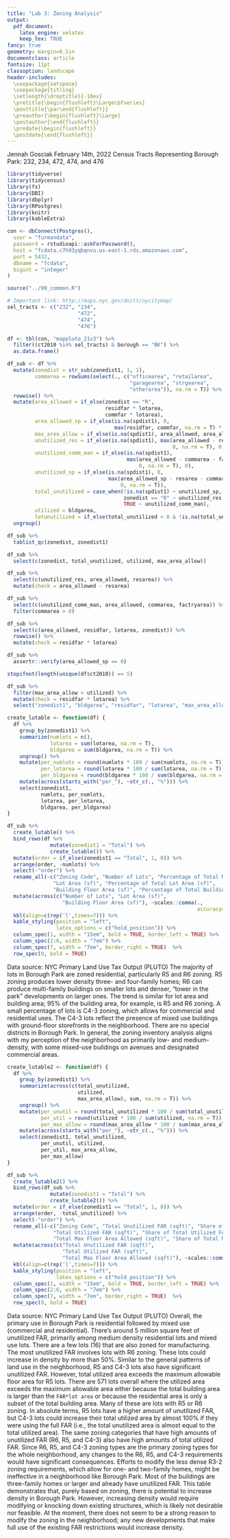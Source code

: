 ```yaml
---
title: "Lab 3: Zoning Analysis"
output:
  pdf_document:
    latex_engine: xelatex
    keep_tex: TRUE
fancy: true
geometry: margin=0.5in
documentclass: article
fontsize: 11pt
classoption: landscape
header-includes:
  \usepackage{setspace}
  \usepackage{titling}
  \setlength{\droptitle}{-10ex}
  \pretitle{\begin{flushleft}\Large\bfseries}
  \posttitle{\par\end{flushleft}}
  \preauthor{\begin{flushleft}\Large}
  \postauthor{\end{flushleft}}
  \predate{\begin{flushleft}}
  \postdate{\end{flushleft}}
---
```


\vspace{-2.2cm}
\raggedright
Jennah Gosciak
\newline
February 14th, 2022 \newline
Census Tracts Representing Borough Park: 232, 234, 472, 474, and 476
\vspace{0.5cm}

```r
library(tidyverse)
library(tidycensus)
library(fs)
library(DBI)
library(dbplyr)
library(RPostgres)
library(knitr)
library(kableExtra)

con <- dbConnect(Postgres(),
  user = "furmandata",
  password = rstudioapi::askForPassword(),
  host = "fcdata.c7h93yqbqnvu.us-east-1.rds.amazonaws.com",
  port = 5432,
  dbname = "fcdata",
  bigint = "integer"
)

source("../99_common.R")
```
```r
# Important link: http://maps.nyc.gov/doitt/nycitymap/
sel_tracts <- c("232", "234",
                       "472",
                       "474",
                       "476")

df <- tbl(con, "mappluto_21v3") %>% 
  filter((ct2010 %in% sel_tracts) & borough == "BK") %>% 
  as.data.frame() 

df_sub <- df %>% 
  mutate(zonedist = str_sub(zonedist1, 1, 1),
         commarea = rowSums(select(., c("officearea", "retailarea", 
                                        "garagearea", "strgearea", 
                                        "otherarea")), na.rm = T)) %>% 
  rowwise() %>% 
  mutate(area_allowed = if_else(zonedist == "R",
                                residfar * lotarea,
                                commfar * lotarea),
         area_allowed_sp = if_else(is.na(spdist1), 0, 
                                   max(residfar, commfar, na.rm = T) * lotarea),
         max_area_allow = if_else(is.na(spdist1), area_allowed, area_allowed_sp),
         unutilized_res = if_else(is.na(spdist1), max(area_allowed - resarea, 
                                                      0, na.rm = T), 0),
         unutilized_comm_man = if_else(is.na(spdist1), 
                                       max(area_allowed - commarea - factryarea, 
                                           0, na.rm = T), 0),
         unutilized_sp = if_else(is.na(spdist1), 0, 
                                 max(area_allowed_sp - resarea - commarea - factryarea, 
                                     0, na.rm = T)),
         total_unutilized = case_when(!is.na(spdist1) ~ unutilized_sp,
                                      zonedist == "R" ~ unutilized_res,
                                      TRUE ~ unutilized_comm_man),
         utilized = bldgarea,
         lotunutilized = if_else(total_unutilized > 0 & !is.na(total_unutilized), "Yes", "No")) %>% 
  ungroup()

df_sub %>% 
  tablist_qc(zonedist, zonedist1)

df_sub %>% 
  select(c(zonedist, total_unutilized, utilized, max_area_allow))

df_sub %>% 
  select(c(unutilized_res, area_allowed, resarea)) %>% 
  mutate(check = area_allowed - resarea)

df_sub %>% 
  select(c(unutilized_comm_man, area_allowed, commarea, factryarea)) %>% 
  filter(commarea > 0)

df_sub %>% 
  select(c(area_allowed, residfar, lotarea, zonedist)) %>% 
  rowwise() %>% 
  mutate(check = residfar * lotarea)

df_sub %>% 
  assertr::verify(area_allowed_sp == 0)

stopifnot(length(unique(df$ct2010)) == 5)

df_sub %>% 
  filter(max_area_allow < utilized) %>% 
  mutate(check = residfar * lotarea) %>% 
  select("zonedist1", "bldgarea", "residfar", "lotarea", "max_area_allow", "unutilized_res",  "resarea", check, "yearbuilt", matches("area"))
```
```r
create_lutable <- function(df) {
  df %>% 
    group_by(zonedist1) %>%
    summarize(numlots = n(),
              lotarea = sum(lotarea, na.rm = T),
              bldgarea = sum(bldgarea, na.rm = T)) %>% 
    ungroup() %>% 
    mutate(per_numlots = round(numlots * 100 / sum(numlots, na.rm = T)),
           per_lotarea = round(lotarea * 100 / sum(lotarea, na.rm = T)),
           per_bldgarea = round(bldgarea * 100 / sum(bldgarea, na.rm = T))) %>% 
    mutate(across(starts_with("per_"), ~str_c(., "%"))) %>% 
    select(zonedist1,
           numlots, per_numlots,
           lotarea, per_lotarea,
           bldgarea, per_bldgarea)
}
```

\setlength{\tabcolsep}{6pt}
\renewcommand{\arraystretch}{1.2}
\textbf{Zoning Inventory Analysis for Borough Park (Census Tracts 232, 234, 472, 474, and 476)}
```r
df_sub %>% 
  create_lutable() %>% 
  bind_rows(df %>%
              mutate(zonedist1 = "Total") %>% 
              create_lutable()) %>%
  mutate(order = if_else(zonedist1 == "Total", 1, 0)) %>% 
  arrange(order, -numlots) %>% 
  select(-"order") %>% 
  rename_all(~c("Zoning Code", "Number of Lots", "Percentage of Total Number of Lots (%)",
               "Lot Area (sf)", "Percentage of Total Lot Area (sf)",
               "Building Floor Area (sf)", "Percentage of Total Building Floor Area (sf)")) %>%
  mutate(across(c("Number of Lots", "Lot Area (sf)",
                  "Building Floor Area (sf)"), ~scales::comma(.,
                                                              accuracy= 1))) %>% 
  kbl(align=c(rep('l',times=7))) %>% 
  kable_styling(position = "left",
                latex_options = c("hold_position")) %>%
  column_spec(1, width = "15em", bold = TRUE, border_left = TRUE) %>% 
  column_spec(2:6, width = "7em") %>% 
  column_spec(7, width = "7em", border_right = TRUE)  %>% 
  row_spec(0, bold = TRUE)
```
Data source: NYC Primary Land Use Tax Output (PLUTO)
\newline
\newline
The majority of lots in Borough Park are zoned residential, particularly R5 and R6 zoning. R5 zoning produces lower density three- and four-family homes; R6 can produce multi-family buildings on smaller lots and denser, "tower in the park" developments on larger ones. The trend is similar for lot area and building area; 95% of the building area, for example, is R5 and R6 zoning. A small percentage of lots is C4-3 zoning, which allows for commercial and residential uses. The C4-3 lots reflect the presence of mixed use buildings with ground-floor storefronts in the neighborhood. There are no special districts in Borough Park. In general, the zoning inventory analysis aligns with my perception of the neighborhood as primarily low- and medium-density, with some mixed-use buildings on avenues and designated commercial areas.

\newpage
\setlength{\tabcolsep}{6pt}
\renewcommand{\arraystretch}{1.2}
\textbf{FAR Utilization Analysis for Borough Park (Census Tracts 232, 234, 472, 474, and 476)}
```r
create_lutable2 <- function(df) {
  df %>% 
    group_by(zonedist1) %>%
    summarize(across(c(total_unutilized,
                       utilized,
                       max_area_allow), sum, na.rm = T)) %>% 
    ungroup() %>% 
    mutate(per_unutil = round(total_unutilized * 100 / sum(total_unutilized, na.rm = T)),
           per_util = round(utilized * 100 / sum(utilized, na.rm = T)),
           per_max_allow = round(max_area_allow * 100 / sum(max_area_allow, na.rm = T))) %>% 
    mutate(across(starts_with("per_"), ~str_c(., "%"))) %>% 
    select(zonedist1, total_unutilized,
           per_unutil, utilized,
           per_util, max_area_allow,
           per_max_allow)
}

df_sub %>% 
  create_lutable2() %>% 
  bind_rows(df_sub %>%
              mutate(zonedist1 = "Total") %>% 
              create_lutable2()) %>%
  mutate(order = if_else(zonedist1 == "Total", 1, 0)) %>% 
  arrange(order, -total_unutilized) %>% 
  select(-"order") %>% 
  rename_all(~c("Zoning Code", "Total Unutilized FAR (sqft)", "Share of Total Unutilized FAR",
               "Total Utilized FAR (sqft)", "Share of Total Utilized FAR (sqft)",
               "Total Max Floor Area Allowed (sqft)", "Share of Total Max Floor Area Allowed")) %>%
  mutate(across(c("Total Unutilized FAR (sqft)",
                  "Total Utilized FAR (sqft)",
                  "Total Max Floor Area Allowed (sqft)"), ~scales::comma(., accuracy = 1))) %>% 
  kbl(align=c(rep('l',times=7))) %>% 
  kable_styling(position = "left",
                latex_options = c("hold_position")) %>%
  column_spec(1, width = "15em", bold = TRUE, border_left = TRUE) %>% 
  column_spec(2:6, width = "7em") %>% 
  column_spec(7, width = "7em", border_right = TRUE)  %>% 
  row_spec(0, bold = TRUE)
```

Data source: NYC Primary Land Use Tax Output (PLUTO)
\newline
\newline
Overall, the primary use in Borough Park is residential followed by mixed use (commercial and residential). There's around 5 million square feet of unutilized FAR, primarily among medium density residential lots and mixed use lots. There are a few lots (16) that are also zoned for manufacturing. The most unutilized FAR involves lots with R6 zoning. These lots could increase in density by more than 50%. Similar to the general patterns of land use in the neighborhood, R5 and C4-3 lots also have significant unutilized FAR. However, total utilized area exceeds the maximum allowable floor area for R5 lots. There are 571 lots overall where the utilized area exceeds the maximum allowable area either because the total building area is larger than the `FAR*lot area` or because the residential area is only a subset of the total building area. Many of these are lots with R5 or R6 zoning.
\newline
\newline
In absolute terms, R5 lots have a higher amount of unutilized FAR, but C4-3 lots could increase their total utilized area by almost 100% if they were using the full FAR (i.e., the total unutilized area is almost equal to the total utilized area). The same zoning categories that have high amounts of unutilized FAR (R6, R5, and C4-3) also have high amounts of total utilized FAR. Since R6, R5, and C4-3 zoning types are the primary zoning types for the whole neighborhood, any changes to the R6, R5, and C4-3 requirements would have significant consequences. Efforts to modify the less dense R3-2 zoning requirements, which allow for one- and two-family homes, might be ineffective in a neighborhood like Borough Park. Most of the buildings are three-family homes or larger and already have unutilized FAR.
\newline
\newline
This table demonstrates that, purely based on zoning, there is potential to increase density in Borough Park. However, increasing density would require modifying or knocking down existing structures, which is likely not desirable nor feasible. At the moment, there does not seem to be a strong reason to modify the zoning in the neighborhood; any new developments that make full use of the existing FAR restrictions would increase density.
